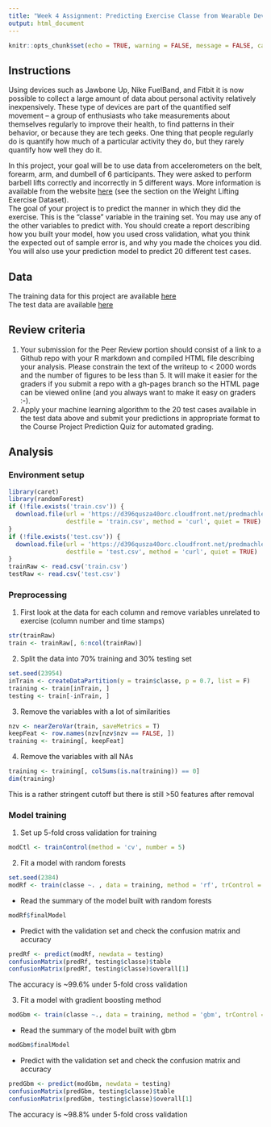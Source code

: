 ---
title: "Week 4 Assignment: Predicting Exercise Classe from Wearable Devices"
output: html_document
---

```{r setup, include=FALSE}
knitr::opts_chunk$set(echo = TRUE, warning = FALSE, message = FALSE, cache = TRUE)
```

## Instructions
Using devices such as Jawbone Up, Nike FuelBand, and Fitbit it is now possible to collect a large amount of data about personal activity relatively inexpensively. These type of devices are part of the quantified self movement – a group of enthusiasts who take measurements about themselves regularly to improve their health, to find patterns in their behavior, or because they are tech geeks. One thing that people regularly do is quantify how much of a particular activity they do, but they rarely quantify how well they do it.

In this project, your goal will be to use data from accelerometers on the belt, forearm, arm, and dumbell of 6 participants. They were asked to perform barbell lifts correctly and incorrectly in 5 different ways. More information is available from the website [ here](http://web.archive.org/web/20161224072740/http:/groupware.les.inf.puc-rio.br/har) (see the section on the Weight Lifting Exercise Dataset).  
The goal of your project is to predict the manner in which they did the exercise. This is the "classe" variable in the training set. You may use any of the other variables to predict with. You should create a report describing how you built your model, how you used cross validation, what you think the expected out of sample error is, and why you made the choices you did. You will also use your prediction model to predict 20 different test cases.

## Data
The training data for this project are available [here](https://d396qusza40orc.cloudfront.net/predmachlearn/pml-training.csv)  
The test data are available [here](https://d396qusza40orc.cloudfront.net/predmachlearn/pml-testing.csv)

## Review criteria
  1. Your submission for the Peer Review portion should consist of a link to a Github repo with your R markdown and compiled HTML file describing your analysis. Please constrain the text of the writeup to < 2000 words and the number of figures to be less than 5. It will make it easier for the graders if you submit a repo with a gh-pages branch so the HTML page can be viewed online (and you always want to make it easy on graders :-).
  2. Apply your machine learning algorithm to the 20 test cases available in the test data above and submit your predictions in appropriate format to the Course Project Prediction Quiz for automated grading.

## Analysis
### Environment setup
```{r}
library(caret)
library(randomForest)
if (!file.exists('train.csv')) {
  download.file(url = 'https://d396qusza40orc.cloudfront.net/predmachlearn/pml-training.csv', 
                destfile = 'train.csv', method = 'curl', quiet = TRUE) 
}
if (!file.exists('test.csv')) {
  download.file(url = 'https://d396qusza40orc.cloudfront.net/predmachlearn/pml-testing.csv', 
                destfile = 'test.csv', method = 'curl', quiet = TRUE)
}
trainRaw <- read.csv('train.csv')
testRaw <- read.csv('test.csv')
```

### Preprocessing
1. First look at the data for each column and remove variables unrelated to exercise (column number and time stamps)
```{r}
str(trainRaw)
train <- trainRaw[, 6:ncol(trainRaw)]
```

2. Split the data into 70% training and 30% testing set
```{r}
set.seed(23954)
inTrain <- createDataPartition(y = train$classe, p = 0.7, list = F)
training <- train[inTrain, ]
testing <- train[-inTrain, ]
```

3. Remove the variables with a lot of similarities
```{r}
nzv <- nearZeroVar(train, saveMetrics = T)
keepFeat <- row.names(nzv[nzv$nzv == FALSE, ])
training <- training[, keepFeat]
```

4. Remove the variables with all NAs
```{r}
training <- training[, colSums(is.na(training)) == 0]
dim(training)
```
This is a rather stringent cutoff but there is still >50 features after removal

### Model training
1. Set up 5-fold cross validation for training
```{r}
modCtl <- trainControl(method = 'cv', number = 5)
```

2. Fit a model with random forests
```{r}
set.seed(2384)
modRf <- train(classe ~. , data = training, method = 'rf', trControl = modCtl)
```
- Read the summary of the model built with random forests
```{r}
modRf$finalModel
```
- Predict with the validation set and check the confusion matrix and accuracy
```{r}
predRf <- predict(modRf, newdata = testing)
confusionMatrix(predRf, testing$classe)$table
confusionMatrix(predRf, testing$classe)$overall[1]
```
The accuracy is ~99.6% under 5-fold cross validation

3. Fit a model with gradient boosting method
```{r}
modGbm <- train(classe ~., data = training, method = 'gbm', trControl = modCtl, verbose = F)
```
- Read the summary of the model built with gbm
```{r}
modGbm$finalModel
```
- Predict with the validation set and check the confusion matrix and accuracy
```{r}
predGbm <- predict(modGbm, newdata = testing)
confusionMatrix(predGbm, testing$classe)$table
confusionMatrix(predGbm, testing$classe)$overall[1]
```
The accuracy is ~98.8% under 5-fold cross validation
